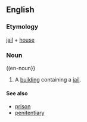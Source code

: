 
== English ==
===Etymology===
[[jail]] + [[house]]
===Noun===
((en-noun}}
# A [[building]] containing a [[jail]].

====See also====
* [[prison]]
* [[penitentiary]]